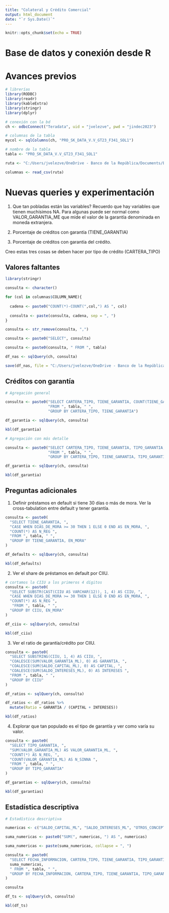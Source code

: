 ```yaml
---
title: "Colateral y Crédito Comercial"
output: html_document
date: "`r Sys.Date()`"
---
```


```r

knitr::opts_chunk$set(echo = TRUE)

```

# Base de datos y conexión desde R

# Avances previos

```r

# librerías
library(RODBC)
library(readr)
library(kableExtra)
library(stringr)
library(dplyr)

# conexión con la bd
ch <- odbcConnect("Teradata", uid = "jvelezve", pwd = "jindec2023")

# columnas de la tabla
mycol <- sqlColumns(ch, "PRO_SK_DATA_V.V_GT23_F341_SOL1")

# nombre de la tabla
tabla <- "PRO_SK_DATA_V.V_GT23_F341_SOL1"

```

```r

ruta <- "C:/Users/jvelezve/OneDrive - Banco de la República/Documents/Bancos/Felipe and Rebecca/output/columnas341.csv"

columnas <- read_csv(ruta)

```

# Nuevas queries y experimentación

  1. Que tan pobladas están las variables? Recuerdo que hay variables que tienen muchísimos NA. Para algunas puede ser normal como VALOR_GARANTIA_ME que mide el valor de la garantía denominada en moneda extranjera.

  2. Porcentaje de créditos con garantía (TIENE_GARANTIA)

  3. Porcentaje de créditos con garantía del crédito.

Creo estas tres cosas se deben hacer por tipo de crédito (CARTERA_TIPO)

## Valores faltantes

```r
library(stringr)

consulta <- character()

for (col in columnas$COLUMN_NAME){
  
  cadena <- paste0("COUNT(*)-COUNT(",col,") AS ", col)
  
  consulta <- paste(consulta, cadena, sep = ", ")
}

consulta <- str_remove(consulta, ",")

consulta <- paste0("SELECT", consulta)

consulta <- paste0(consulta, " FROM ", tabla)

df_nas <- sqlQuery(ch, consulta)

save(df_nas, file = "C:/Users/jvelezve/OneDrive - Banco de la República/Documents/Bancos/Felipe and Rebecca/output/Nas_by_col.rdata")

```

## Créditos con garantía

```r

# Agregación general

consulta <- paste0("SELECT CARTERA_TIPO, TIENE_GARANTIA, COUNT(TIENE_GARANTIA) AS N_REG ",
                   "FROM ", tabla, " ", 
                   "GROUP BY CARTERA_TIPO, TIENE_GARANTIA")

df_garantia <- sqlQuery(ch, consulta)

kbl(df_garantia)

```

```r

# Agregación con más detalle

consulta <- paste0("SELECT CARTERA_TIPO, TIENE_GARANTIA, TIPO_GARANTIA, COUNT(TIENE_GARANTIA) AS N_REG ",
                   "FROM ", tabla, " ", 
                   "GROUP BY CARTERA_TIPO, TIENE_GARANTIA, TIPO_GARANTIA")

df_garantia <- sqlQuery(ch, consulta)

kbl(df_garantia)

```

## Preguntas adicionales

  1. Definir préstamos en default si tiene 30 días o más de mora. Ver la cross-tabulation entre default y tener garantía.
  


```r

consulta <- paste0(
  "SELECT TIENE_GARANTIA, ",
  "CASE WHEN DIAS_DE_MORA >= 30 THEN 1 ELSE 0 END AS EN_MORA, ",
  "COUNT(*) AS N_REG ",
  "FROM ", tabla, " ",
  "GROUP BY TIENE_GARANTIA, EN_MORA"
)

df_defaults <- sqlQuery(ch, consulta)

kbl(df_defaults)

```

  2. Ver el share de préstamos en default por CIIU.

```r

# cortamos la CIIU a los primeros 4 dígitos
consulta <- paste0(
  "SELECT SUBSTR(CAST(CIIU AS VARCHAR(12)), 1, 4) AS CIIU, ",
  "CASE WHEN DIAS_DE_MORA >= 30 THEN 1 ELSE 0 END AS EN_MORA, ",
  "COUNT(*) AS N_REG ",
   "FROM ", tabla, " ",
  "GROUP BY CIIU, EN_MORA"
)

df_ciiu <- sqlQuery(ch, consulta) 

kbl(df_ciiu)

```

  3. Ver el ratio de garantía/crédito por CIIU. 
  
```r

consulta <- paste0(
  "SELECT SUBSTRING(CIIU, 1, 4) AS CIIU, ",
  "COALESCE(SUM(VALOR_GARANTIA_ML), 0) AS GARANTIA, ",
  "COALESCE(SUM(SALDO_CAPITAL_ML), 0) AS CAPITAL, ",
  "COALESCE(SUM(SALDO_INTERESES_ML), 0) AS INTERESES ",
  "FROM ", tabla, " ",
  "GROUP BY CIIU"
)

df_ratios <- sqlQuery(ch, consulta)

df_ratios <- df_ratios %>% 
  mutate(Ratio = GARANTIA / (CAPITAL + INTERESES))

kbl(df_ratios)

```

  
  4. Explorar que tan populado es el tipo de garantía y ver como varía su valor. 
  
```r

consulta <- paste0(
  "SELECT TIPO_GARANTIA, ",
  "SUM(VALOR_GARANTIA_ML) AS VALOR_GARANTIA_ML, ",
  "COUNT(*) AS N_REG, ",
  "COUNT(VALOR_GARANTIA_ML) AS N_SINNA ",
  "FROM ", tabla, " ",
  "GROUP BY TIPO_GARANTIA"
)

df_garantias <- sqlQuery(ch, consulta)

kbl(df_garantias)

```

## Estadística descriptiva

```r

# Estadística descriptiva

numericas <- c("SALDO_CAPITAL_ML", "SALDO_INTERESES_ML", "OTROS_CONCEPTOS_ML", "PROVISIONES_INDIVIDUALES_ML", "VALOR_GARANTIA_ML")

suma_numericas <- paste0("SUM(", numericas, ") AS ", numericas)

suma_numericas <- paste(suma_numericas, collapse = ", ")

consulta <- paste0(
  "SELECT FECHA_INFORMACION, CARTERA_TIPO, TIENE_GARANTIA, TIPO_GARANTIA, ",
  suma_numericas,
  " FROM ", tabla, " ",
  "GROUP BY FECHA_INFORMACION, CARTERA_TIPO, TIENE_GARANTIA, TIPO_GARANTIA"
)

consulta

df_ts <- sqlQuery(ch, consulta)

kbl(df_ts)

```
